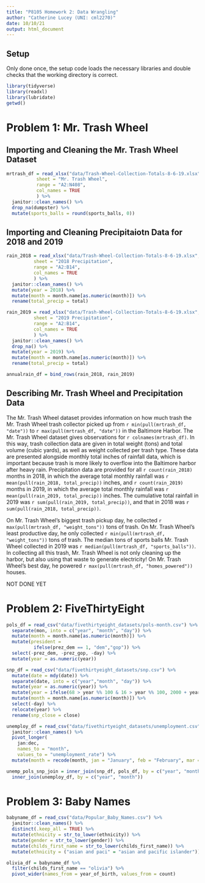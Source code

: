 ```yaml
---
title: "P8105 Homework 2: Data Wrangling"
author: "Catherine Lucey (UNI: cml2270)"
date: 10/10/21
output: html_document
---
```

## Setup
Only done once, the setup code loads the necessary libraries and double checks that the working directory is correct.

```r
library(tidyverse)
library(readxl)
library(lubridate)
getwd()
```
# Problem 1: Mr. Trash Wheel

## Importing and Cleaning the Mr. Trash Wheel Dataset

```r
mrtrash_df = read_xlsx("data/Trash-Wheel-Collection-Totals-8-6-19.xlsx",
           sheet = "Mr. Trash Wheel",
           range = "A2:N408",
           col_names = TRUE
           ) %>%
  janitor::clean_names() %>% 
  drop_na(dumpster) %>% 
  mutate(sports_balls = round(sports_balls, 0))
```

## Importing and Cleaning Precipitaiotn Data for 2018 and 2019

```r
rain_2018 = read_xlsx("data/Trash-Wheel-Collection-Totals-8-6-19.xlsx",
          sheet = "2018 Precipitation",
          range = "A2:B14",
          col_names = TRUE
          ) %>% 
  janitor::clean_names() %>% 
  mutate(year = 2018) %>% 
  mutate(month = month.name[as.numeric(month)]) %>% 
  rename(total_precip = total)

rain_2019 = read_xlsx("data/Trash-Wheel-Collection-Totals-8-6-19.xlsx",
          sheet = "2019 Precipitation",
          range = "A2:B14",
          col_names = TRUE
          ) %>%
  janitor::clean_names() %>% 
  drop_na() %>% 
  mutate(year = 2019) %>% 
  mutate(month = month.name[as.numeric(month)]) %>% 
  rename(total_precip = total)

annualrain_df = bind_rows(rain_2018, rain_2019)
```

## Describing Mr. Trash Wheel and Precipitation Data 

The Mr. Trash Wheel dataset provides information on how much trash the Mr. Trash Wheel trash collector picked up from `r min(pull(mrtrash_df, "date"))` to `r max(pull(mrtrash_df, "date"))` in the Baltimore Harbor. The Mr. Trash Wheel dataset gives observations for `r colnames(mrtrash_df)`. In this way, trash collection data are given in total weight (tons) and total volume (cubic yards), as well as weight collected per trash type. These data are presented alongside monthly total inches of rainfall data, which is important because trash is more likely to overflow into the Baltimore harbor after heavy rain. Precipitation data are provided for all `r count(rain_2018)` months in 2018, in which the average total monthly rainfall was `r mean(pull(rain_2018, total_precip))` inches, and `r count(rain_2019)` months in 2019, in which the average total monthly rainfall was `r mean(pull(rain_2019, total_precip))` inches. The cumulative total rainfall in 2019 was `r sum(pull(rain_2019, total_precip))`, and that in 2018 was `r sum(pull(rain_2018, total_precip))`.

On Mr. Trash Wheel's biggest trash pickup day, he collected `r max(pull(mrtrash_df, "weight_tons"))` tons of trash. On Mr. Trash Wheel's least productive day, he only collected `r min(pull(mrtrash_df, "weight_tons"))` tons of trash. The median tons of sports balls Mr. Trash Wheel collected in 2019 was `r median(pull(mrtrash_df, "sports_balls"))`. In collecting all this trash, Mr. Trash Wheel is not only cleaning up the harbor, but also using that waste to generate electricity! On Mr. Trash Wheel's best day, he powered `r max(pull(mrtrash_df, "homes_powered"))` houses.

NOT DONE YET


# Problem 2: FiveThirtyEight

```r
pols_df = read_csv("data/fivethirtyeight_datasets/pols-month.csv") %>% 
  separate(mon, into = c("year", "month", "day")) %>%
  mutate(month = month.name[as.numeric(month)]) %>% 
  mutate(president = 
          ifelse(prez_dem == 1, "dem","gop")) %>% 
  select(-prez_dem, -prez_gop, -day) %>% 
  mutate(year = as.numeric(year))

snp_df = read_csv("data/fivethirtyeight_datasets/snp.csv") %>%
  mutate(date = mdy(date)) %>%
  separate(date, into = c("year","month", "day")) %>%
  mutate(year = as.numeric(year)) %>% 
  mutate(year = ifelse(68 > year %% 100 & 16 > year %% 100, 2000 + year %% 100, 1900 + year %% 100)) %>%
  mutate(month = month.name[as.numeric(month)]) %>% 
  select(-day) %>% 
  relocate(year) %>% 
  rename(snp_close = close)
```

```r

unemploy_df = read_csv("data/fivethirtyeight_datasets/unemployment.csv") %>% 
  janitor::clean_names() %>% 
  pivot_longer(
    jan:dec,
    names_to = "month",
    values_to = "unemployment_rate") %>% 
  mutate(month = recode(month, jan = "January", feb = "February", mar = "March", apr = "April", may = "May", jun = "June", jul = "July", aug = "August", sep = "September", oct = "October", nov = "November", dec = "December" ))
```

```r

unemp_pols_snp_join = inner_join(snp_df, pols_df, by = c("year", "month")) %>% 
  inner_join(unemploy_df, by = c("year", "month"))

```

# Problem 3: Baby Names

```r

babyname_df = read_csv("data/Popular_Baby_Names.csv") %>% 
  janitor::clean_names() %>% 
  distinct(.keep_all = TRUE) %>% 
  mutate(ethnicity = str_to_lower(ethnicity)) %>% 
  mutate(gender = str_to_lower(gender)) %>% 
  mutate(childs_first_name = str_to_lower(childs_first_name)) %>% 
  mutate(ethnicity = ("asian and paci" = "asian and pacific islander"))

```

```r

olivia_df = babyname_df %>% 
  filter(childs_first_name == "olivia") %>% 
  pivot_wider(names_from = year_of_birth, values_from = count)
  
  

```

